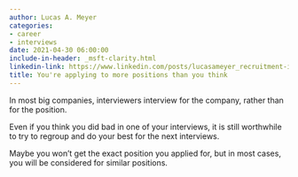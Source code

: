 ```yaml
---
author: Lucas A. Meyer
categories:
- career
- interviews
date: 2021-04-30 06:00:00
include-in-header: _msft-clarity.html
linkedin-link: https://www.linkedin.com/posts/lucasameyer_recruitment-interview-activity-6790036166214336512-CSHt
title: You're applying to more positions than you think
---
```


In most big companies, interviewers interview for the company, rather than for the position. 

Even if you think you did bad in one of your interviews, it is still worthwhile to try to regroup and do your best for the next interviews.

Maybe you won't get the exact position you applied for, but in most cases, you will be considered for similar positions.
